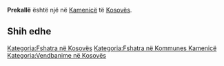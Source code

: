 {{Fshat në 
 | Emri                = Prekallë
 | EmriAlt                = 
 | NAME_SHORT_FORM=      
 | NAME_GENERIC=      
 | NAME_SORT_NAME_RO=      PREKALLE
 | FULL_NAME_RO = Prekallë
 | FULL_NAME_ND_RO=Prekalle
 | SORT_NAME_RG=PREKALLE
 | FULL_NAME_RG=Prekallë
 | FULL_NAME_ND_RG=Prekalle
 | SRP_NAME_SHORT_FORM=      
 | SRP_NAME_GENERIC=      
 | SRP_NAME_SORT_NAME_RO=      
 | SRP_FULL_NAME_RO = 
 | SRP_FULL_NAME_ND_RO=
 | SRP_SORT_NAME_RG=
 | SRP_FULL_NAME_RG=
 | SRP_FULL_NAME_ND_RG=
 | Emri (Rasa dhanore) = 
 | Figura              = 
 | Shteti              = Kosovo
 | Komuna              = Kamenicë
 | Kodi postar         = 
 | Sipërfaqja          = 

 | Popullsia           = 

 | Regj. i popullsisë  = 
 | Dend. e popullsisë  = 
 | Faqja zyrtare       = 
 <!--- Koordinatat ----> 
 | Gjerësia            = 42.704722
 | Gjatësia            = 20.464167
 | Lartësia            = 
}}
'''Prekallë''' është një [[]] në [[Kamenicë]] të [[Kosovës]].

<!-- == Gjeografia == -->
<!-- == Historia == -->
<!-- == Demografia == -->
== Shih edhe ==
{{Komuna Kamenicë}}
{{Kosovo-Administrata-Cung}}

[[Kategoria:Fshatra në Kosovës]]
[[Kategoria:Fshatra në Kommunes Kamenicë]]
[[Kategoria:Vendbanime në Kosovës]]